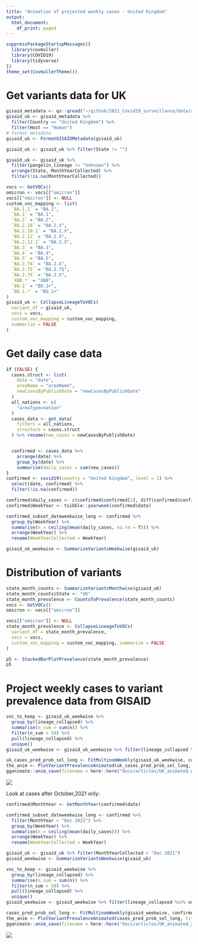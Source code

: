 ```yaml
---
title: "Animation of projected weekly cases - United Kingdom"
output:
  html_document:
    df_print: paged
---
```



```r
suppressPackageStartupMessages({
  library(covmuller)
  library(COVID19)
  library(tidyverse)
})
theme_set(CovmullerTheme())
```

# Get variants data for UK

```r
gisaid_metadata <- qs::qread("~/github/2021_Covid19_surveillance/data/all_metadata/metadata_tsv_2022_11_05.qs")
gisaid_uk <- gisaid_metadata %>%
  filter(Country == "United Kingdom") %>%
  filter(Host == "Human")
# format metadata
gisaid_uk <- FormatGISAIDMetadata(gisaid_uk)

gisaid_uk <- gisaid_uk %>% filter(State != "")

gisaid_uk <- gisaid_uk %>%
  filter(pangolin_lineage != "Unknown") %>%
  arrange(State, MonthYearCollected) %>%
  filter(!is.na(MonthYearCollected))

vocs <- GetVOCs()
omicron <- vocs[["omicron"]]
vocs[["omicron"]] <- NULL
custom_voc_mapping <- list(
  `BA.1.1` = "BA.1",
  `BA.1` = "BA.1",
  `BA.2` = "BA.2",
  `BA.2.10` = "BA.2.X",
  `BA.2.10.1` = "BA.2.X",
  `BA.2.12` = "BA.2.X",
  `BA.2.12.1` = "BA.2.X",
  `BA.3` = "BA.3",
  `BA.4` = "BA.4",
  `BA.5` = "BA.5",
  `BA.2.74` = "BA.2.X",
  `BA.2.75` = "BA.2.75",
  `BA.2.76` = "BA.2.X",
  `XBB.*` = "XBB",
  `BQ.1` = "BQ.1+",
  `BQ.1.*` = "BQ.1+"
)
gisaid_uk <- CollapseLineageToVOCs(
  variant_df = gisaid_uk,
  vocs = vocs,
  custom_voc_mapping = custom_voc_mapping,
  summarize = FALSE
)
```

# Get daily case data
```r
if (FALSE) {
  cases.struct <- list(
    date = "date",
    areaName = "areaName",
    newCasesByPublishDate = "newCasesByPublishDate"
  )
  all_nations <- c(
    "areaType=nation"
  )
  cases_data <- get_data(
    filters = all_nations,
    structure = cases.struct
  ) %>% rename(new_cases = newCasesByPublishDate)


  confirmed <- cases_data %>%
    arrange(date) %>%
    group_by(date) %>%
    summarise(daily_cases = sum(new_cases))
}
confirmed <- covid19(country = "United Kingdom", level = 1) %>%
  select(date, confirmed) %>%
  filter(!is.na(confirmed))

confirmed$daily_cases <- c(confirmed$confirmed[1], diff(confirmed$confirmed))
confirmed$WeekYear <- tsibble::yearweek(confirmed$date)

confirmed_subset_dateweekwise_long <- confirmed %>%
  group_by(WeekYear) %>%
  summarise(n = ceiling(mean(daily_cases, na.rm = T))) %>%
  arrange(WeekYear) %>%
  rename(WeekYearCollected = WeekYear)

gisaid_uk_weekwise <- SummarizeVariantsWeekwise(gisaid_uk)
```

# Distribution of variants



```r
state_month_counts <- SummarizeVariantsMonthwise(gisaid_uk)
state_month_counts$State <- "UK"
state_month_prevalence <- CountsToPrevalence(state_month_counts)
vocs <- GetVOCs()
omicron <- vocs[["omicron"]]

vocs[["omicron"]] <- NULL
state_month_prevalence <- CollapseLineageToVOCs(
  variant_df = state_month_prevalence,
  vocs = vocs,
  custom_voc_mapping = custom_voc_mapping, summarize = FALSE
)

p5 <- StackedBarPlotPrevalence(state_month_prevalence)
p5
```

# Project weekly cases to variant prevalence data from GISAID

```r
voc_to_keep <- gisaid_uk_weekwise %>%
  group_by(lineage_collapsed) %>%
  summarise(n_sum = sum(n)) %>%
  filter(n_sum > 50) %>%
  pull(lineage_collapsed) %>%
  unique()
gisaid_uk_weekwise <- gisaid_uk_weekwise %>% filter(lineage_collapsed %in% voc_to_keep)

uk_cases_pred_prob_sel_long <- FitMultinomWeekly(gisaid_uk_weekwise, confirmed_subset_dateweekwise_long)
the_anim <- PlotVariantPrevalenceAnimated(uk_cases_pred_prob_sel_long, title = "Estimated cases (weekly average) in New York state by variant", caption = "**Source: gisaid.org and gov.uk<br>**", date_breaks = "28 days")
gganimate::anim_save(filename = here::here("docs/articles/UK_animated.gif"), animation = the_anim)
```
![](UK_animated.gif)

Look at cases after October,2021 only:

```r

confirmed$MonthYear <- GetMonthYear(confirmed$date)

confirmed_subset_dateweekwise_long <- confirmed %>%
  filter(MonthYear > "Dec 2021") %>%
  group_by(WeekYear) %>%
  summarise(n = ceiling(mean(daily_cases))) %>%
  arrange(WeekYear) %>%
  rename(WeekYearCollected = WeekYear)

gisaid_uk <- gisaid_uk %>% filter(MonthYearCollected > "Dec 2021")
gisaid_weekwise <- SummarizeVariantsWeekwise(gisaid_uk)

voc_to_keep <- gisaid_weekwise %>%
  group_by(lineage_collapsed) %>%
  summarise(n_sum = sum(n)) %>%
  filter(n_sum > 50) %>%
  pull(lineage_collapsed) %>%
  unique()
gisaid_weekwise <- gisaid_weekwise %>% filter(lineage_collapsed %in% voc_to_keep)

cases_pred_prob_sel_long <- FitMultinomWeekly(gisaid_weekwise, confirmed_subset_dateweekwise_long)
the_anim <- PlotVariantPrevalenceAnimated(cases_pred_prob_sel_long, title = "Estimated cases (weekly average) in the USA by variant", caption = "**Source: gisaid.org and gov.uk<br>**")
gganimate::anim_save(filename = here::here("docs/articles/UK_animated_2021.gif"), animation = the_anim)
```
![](UK_animated_2021.gif)
